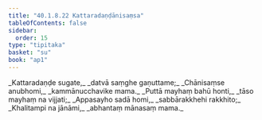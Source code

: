 ```yaml
---
title: "40.1.8.22 Kattaradaṇḍānisaṃsa"
tableOfContents: false
sidebar:
  order: 15
type: "tipitaka"
basket: "su"
book: "ap1"
---
```



<DynamicBreadcrumb />

<Division number="149" book="ap1">

<Paragraph number="4446" type="verses" book="ap1">
_Kattaradaṇḍe sugate,_  
_datvā saṃghe gaṇuttame;_  
_Chānisaṃse anubhomi,_  
_kammānucchavike mama._  

</Paragraph>

</Division>
<Division number="150" book="ap1">

<Paragraph number="4447" type="verses" book="ap1">
_Puttā mayhaṃ bahū honti,_  
_tāso mayhaṃ na vijjati;_  
_Appasayho sadā homi,_  
_sabbārakkhehi rakkhito;_  
_Khalitampi na jānāmi,_  
_abhantaṃ mānasaṃ mama._
</Paragraph>
</Division>